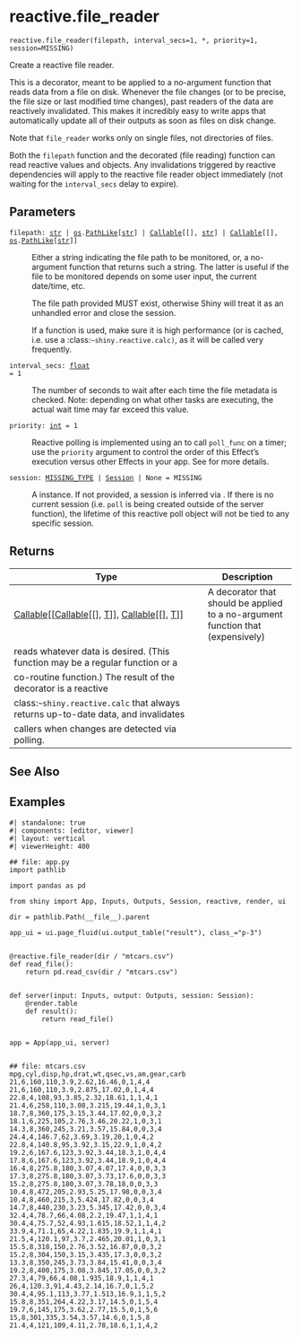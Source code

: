 # reactive.file_reader { #shiny.reactive.file_reader }

`reactive.file_reader(filepath, interval_secs=1, *, priority=1, session=MISSING)`

Create a reactive file reader.

This is a decorator, meant to be applied to a no-argument function that reads data
from a file on disk. Whenever the file changes (or to be precise, the file size or
last modified time changes), past readers of the data are reactively invalidated.
This makes it incredibly easy to write apps that automatically update all of their
outputs as soon as files on disk change.

Note that `file_reader` works only on single files, not directories of files.

Both the `filepath` function and the decorated (file reading) function can read
reactive values and [](:class:`~shiny.reactive.calc`) objects. Any invalidations
triggered by reactive dependencies will apply to the reactive file reader object
immediately (not waiting for the `interval_secs` delay to expire).

## Parameters

<code><span class="parameter-name">filepath</span><span class="parameter-annotation-sep">:</span> <span class="parameter-annotation">[str](`str`) \| [os](`os`).[PathLike](`os.PathLike`)\[[str](`str`)\] \| [Callable](`typing.Callable`)\[\[\], [str](`str`)\] \| [Callable](`typing.Callable`)\[\[\], [os](`os`).[PathLike](`os.PathLike`)\[[str](`str`)\]\]</span></code>

:   Either a string indicating the file path to be monitored, or, a no-argument
    function that returns such a string. The latter is useful if the file to be
    monitored depends on some user input, the current date/time, etc.

    The file path provided MUST exist, otherwise Shiny will treat it as an unhandled
    error and close the session.

    If a function is used, make sure it is high performance (or is cached, i.e. use
    a :class:`~shiny.reactive.calc)`, as it will be called very frequently.

<code><span class="parameter-name">interval_secs</span><span class="parameter-annotation-sep">:</span> <span class="parameter-annotation">[float](`float`)</span> <span class="parameter-default-sep">=</span> <span class="parameter-default">1</span></code>

:   The number of seconds to wait after each time the file metadata is checked.
    Note: depending on what other tasks are executing, the actual wait time may far
    exceed this value.

<code><span class="parameter-name">priority</span><span class="parameter-annotation-sep">:</span> <span class="parameter-annotation">[int](`int`)</span> <span class="parameter-default-sep">=</span> <span class="parameter-default">1</span></code>

:   Reactive polling is implemented using an [](:class:`~shiny.reactive.effect`) to call
    `poll_func` on a timer; use the `priority` argument to control the order of this
    Effect's execution versus other Effects in your app. See
    [](:func:`~shiny.reactive.effect`) for more details.

<code><span class="parameter-name">session</span><span class="parameter-annotation-sep">:</span> <span class="parameter-annotation">[MISSING_TYPE](`shiny.types.MISSING_TYPE`) \| [Session](`shiny.session.Session`) \| None</span> <span class="parameter-default-sep">=</span> <span class="parameter-default">MISSING</span></code>

:   A [](:class:`~shiny.Session`) instance. If not provided, a session is inferred via
    [](:func:`~shiny.session.get_current_session`). If there is no current session (i.e.
    `poll` is being created outside of the server function), the lifetime of this
    reactive poll object will not be tied to any specific session.

## Returns

| Type                                                                                                                                                                            | Description                                                                     |
|---------------------------------------------------------------------------------------------------------------------------------------------------------------------------------|---------------------------------------------------------------------------------|
| [Callable](`typing.Callable`)\[\[[Callable](`typing.Callable`)\[\[\], [T](`shiny.reactive._poll.T`)\]\], [Callable](`typing.Callable`)\[\[\], [T](`shiny.reactive._poll.T`)\]\] | A decorator that should be applied to a no-argument function that (expensively) |
| reads whatever data is desired. (This function may be a regular function or a                                                                                                   |                                                                                 |
| co-routine function.) The result of the decorator is a reactive                                                                                                                 |                                                                                 |
| class:`~shiny.reactive.calc` that always returns up-to-date data, and invalidates                                                                                               |                                                                                 |
| callers when changes are detected via polling.                                                                                                                                  |                                                                                 |

## See Also

[](:func:`~shiny.reactive.poll`)

## Examples

```shinylive-python
#| standalone: true
#| components: [editor, viewer]
#| layout: vertical
#| viewerHeight: 400

## file: app.py
import pathlib

import pandas as pd

from shiny import App, Inputs, Outputs, Session, reactive, render, ui

dir = pathlib.Path(__file__).parent

app_ui = ui.page_fluid(ui.output_table("result"), class_="p-3")


@reactive.file_reader(dir / "mtcars.csv")
def read_file():
    return pd.read_csv(dir / "mtcars.csv")


def server(input: Inputs, output: Outputs, session: Session):
    @render.table
    def result():
        return read_file()


app = App(app_ui, server)


## file: mtcars.csv
mpg,cyl,disp,hp,drat,wt,qsec,vs,am,gear,carb
21,6,160,110,3.9,2.62,16.46,0,1,4,4
21,6,160,110,3.9,2.875,17.02,0,1,4,4
22.8,4,108,93,3.85,2.32,18.61,1,1,4,1
21.4,6,258,110,3.08,3.215,19.44,1,0,3,1
18.7,8,360,175,3.15,3.44,17.02,0,0,3,2
18.1,6,225,105,2.76,3.46,20.22,1,0,3,1
14.3,8,360,245,3.21,3.57,15.84,0,0,3,4
24.4,4,146.7,62,3.69,3.19,20,1,0,4,2
22.8,4,140.8,95,3.92,3.15,22.9,1,0,4,2
19.2,6,167.6,123,3.92,3.44,18.3,1,0,4,4
17.8,6,167.6,123,3.92,3.44,18.9,1,0,4,4
16.4,8,275.8,180,3.07,4.07,17.4,0,0,3,3
17.3,8,275.8,180,3.07,3.73,17.6,0,0,3,3
15.2,8,275.8,180,3.07,3.78,18,0,0,3,3
10.4,8,472,205,2.93,5.25,17.98,0,0,3,4
10.4,8,460,215,3,5.424,17.82,0,0,3,4
14.7,8,440,230,3.23,5.345,17.42,0,0,3,4
32.4,4,78.7,66,4.08,2.2,19.47,1,1,4,1
30.4,4,75.7,52,4.93,1.615,18.52,1,1,4,2
33.9,4,71.1,65,4.22,1.835,19.9,1,1,4,1
21.5,4,120.1,97,3.7,2.465,20.01,1,0,3,1
15.5,8,318,150,2.76,3.52,16.87,0,0,3,2
15.2,8,304,150,3.15,3.435,17.3,0,0,3,2
13.3,8,350,245,3.73,3.84,15.41,0,0,3,4
19.2,8,400,175,3.08,3.845,17.05,0,0,3,2
27.3,4,79,66,4.08,1.935,18.9,1,1,4,1
26,4,120.3,91,4.43,2.14,16.7,0,1,5,2
30.4,4,95.1,113,3.77,1.513,16.9,1,1,5,2
15.8,8,351,264,4.22,3.17,14.5,0,1,5,4
19.7,6,145,175,3.62,2.77,15.5,0,1,5,6
15,8,301,335,3.54,3.57,14.6,0,1,5,8
21.4,4,121,109,4.11,2.78,18.6,1,1,4,2
```